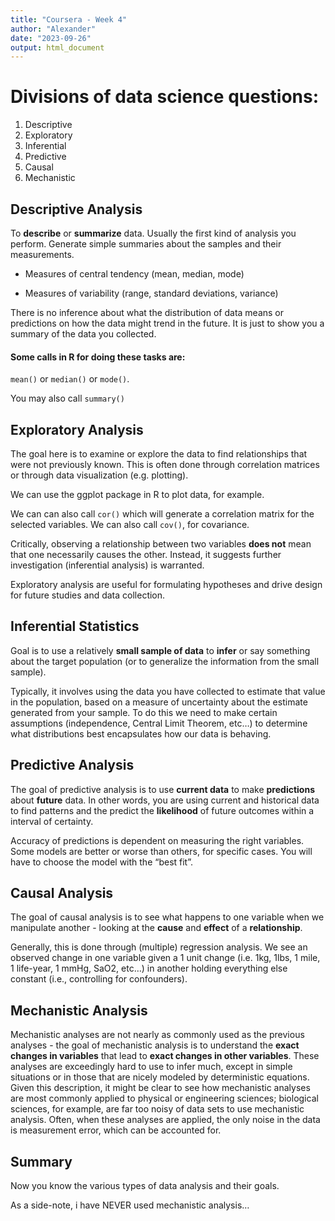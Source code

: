 ```yaml
---
title: "Coursera - Week 4"
author: "Alexander"
date: "2023-09-26"
output: html_document
---
```


# Divisions of data science questions:

1. Descriptive
2. Exploratory
3. Inferential
4. Predictive
5. Causal
6. Mechanistic

## Descriptive Analysis

To **describe** or **summarize** data. Usually the first kind of analysis you perform. Generate simple summaries about the samples and their measurements. 

* Measures of central tendency (mean, median, mode)

* Measures of variability (range, standard deviations, variance)

There is no inference about what the distribution of data means or predictions on how the data might trend in the future. It is just to show you a summary of the data you collected. 

#### Some calls in R for doing these tasks are:

`mean()` or `median()` or `mode()`. 

You may also call `summary()`

## Exploratory Analysis 

The goal here is to examine or explore the data to find relationships that were not previously known. This is often done through correlation matrices or through data visualization (e.g. plotting). 

We can use the ggplot package in R to plot data, for example.

We can can also call `cor()` which will generate a correlation matrix for the selected variables. We can also call `cov()`, for covariance. 

Critically, observing a relationship between two variables **does not** mean that one necessarily causes the other. Instead, it suggests further investigation (inferential analysis) is warranted. 

Exploratory analysis are useful for formulating hypotheses and drive design for future studies and data collection. 

## Inferential Statistics

Goal is to use a relatively **small sample of data** to **infer** or say something about the target population (or to generalize the information from the small sample). 

Typically, it involves using the data you have collected to estimate that value in the population, based on a measure of uncertainty about the estimate generated from your sample. 
To do this we need to make certain assumptions (independence, Central Limit Theorem, etc...) to determine what distributions best encapsulates how our data is behaving. 

## Predictive Analysis

The goal of predictive analysis is to use **current data** to make **predictions** about **future** data. In other words, you are using current and historical data to find patterns and the predict the **likelihood** of future outcomes within a interval of certainty. 

Accuracy of predictions is dependent on measuring the right variables. Some models are better or worse than others, for specific cases. You will have to choose the model with the "best fit". 

## Causal Analysis

The goal of causal analysis is to see what happens to one variable when we manipulate another - looking at the **cause** and **effect** of a **relationship**. 

Generally, this is done through (multiple) regression analysis. We see an observed change in one variable given a 1 unit change (i.e. 1kg, 1lbs, 1 mile, 1 life-year, 1 mmHg, SaO2, etc...) in another holding everything else constant (i.e., controlling for confounders).

## Mechanistic Analysis

Mechanistic analyses are not nearly as commonly used as the previous analyses - the goal of mechanistic analysis is to understand the **exact changes in variables** that lead to **exact changes in other variables**. 
These analyses are exceedingly hard to use to infer much, except in simple situations or in those that are nicely modeled by deterministic equations. Given this description, it might be clear to see how mechanistic analyses are most commonly applied to physical or engineering sciences; biological sciences, for example, are far too noisy of data sets to use mechanistic analysis. Often, when these analyses are applied, the only noise in the data is measurement error, which can be accounted for.

## Summary

Now you know the various types of data analysis and their goals. 

As a side-note, i have NEVER used mechanistic analysis...
